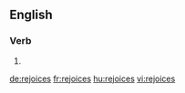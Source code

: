 ==English==

===Verb===
{{head|en}}

# {{en-third-person singular of|rejoice}}

[[de:rejoices]]
[[fr:rejoices]]
[[hu:rejoices]]
[[vi:rejoices]]